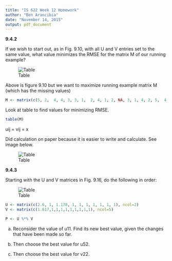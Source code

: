 ```yaml
---
title: "IS 622 Week 12 Homework"
author: "Ben Arancibia"
date: "November 14, 2015"
output: pdf_document
---
```


__9.4.2__

If we wish to start out, as in Fig. 9.10, with all U and V entries set to the same value, what value minimizes the RMSE for the matrix M of our running example?

![Table](//home/bcarancibia/CUNY_IS_622/week12/910.png)

Above is figure 9.10 but we want to maximize running example matrix M (which has the missing values)

```r
M <- matrix(c(5, 2,  4, 4, 3, 3, 1,  2, 4, 1, 2, NA, 3, 1, 4, 2, 5,  4, 3, 5, 4, 4,  5, 4, NA), byrow=TRUE, ncol=5)
```

Look at table to find values for minimizing RMSE.

```r
table(M)
```

uij = vij = x

Did calculation on paper because it is easier to write and calculate. See image below.

![Table](//home/bcarancibia/CUNY_IS_622/week12/IMG_0042.png)


__9.4.3__

Starting with the U and V matrices in Fig. 9.16, do the following in order:

![Table](//home/bcarancibia/CUNY_IS_622/week12/916.png)


```r
U <- matrix(c(2.6, 1, 1.178, 1, 1, 1, 1, 1, 1, 1), ncol=2)
V <- matrix(c(1.617,1,1,1,1,1,1,1,1,1), ncol=5)

P <- U %*% V
```

(a) Reconsider the value of u11. Find its new best value, given the changes that have been made so far.

(b) Then choose the best value for u52.

(c) Then choose the best value for v22.
